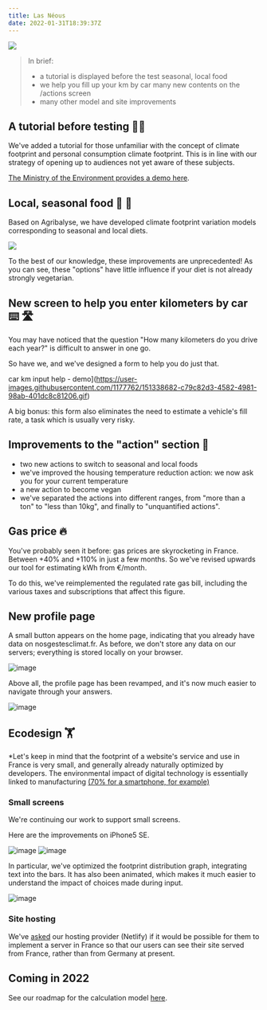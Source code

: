 ```yaml
---
title: Las Néous
date: 2022-01-31T18:39:37Z
---
```


![](https://upload.wikimedia.org/wikipedia/commons/thumb/a/a8/Glacier_de_Las_Néous_8_août_1905.png/547px-Glacier_de_Las_Néous_8_août_1905.png)

> In brief:
> - a tutorial is displayed before the test
> seasonal, local food
> - we help you fill up your km by car
> many new contents on the /actions screen
> - many other model and site improvements

## A tutorial before testing 🧑‍🏫

We've added a tutorial for those unfamiliar with the concept of climate footprint and personal consumption climate footprint. This is in line with our strategy of opening up to audiences not yet aware of these subjects.

<a href="https://twitter.com/i/status/1488059482647236608">The Ministry of the Environment provides a demo here</a>. 

## Local, seasonal food 🌻 🚛

Based on Agribalyse, we have developed climate footprint variation models corresponding to seasonal and local diets. 

![](https://user-images.githubusercontent.com/1177762/140048614-299fc659-6c87-441c-ab91-4b79e7c44b11.gif)

To the best of our knowledge, these improvements are unprecedented! As you can see, these "options" have little influence if your diet is not already strongly vegetarian. 

## New screen to help you enter kilometers by car ⌨️ 🛣️

You may have noticed that the question "How many kilometers do you drive each year?" is difficult to answer in one go. 

So have we, and we've designed a form to help you do just that. 

car km input help - demo](https://user-images.githubusercontent.com/1177762/151338682-c79c82d3-4582-4981-98ab-401dc8c81206.gif)

A big bonus: this form also eliminates the need to estimate a vehicle's fill rate, a task which is usually very risky. 

## Improvements to the "action" section 🎯

- two new actions to switch to seasonal and local foods
- we've improved the housing temperature reduction action: we now ask you for your current temperature
- a new action to become vegan
- we've separated the actions into different ranges, from "more than a ton" to "less than 10kg", and finally to "unquantified actions". 

## Gas price 🔥

You've probably seen it before: gas prices are skyrocketing in France. Between +40% and +110% in just a few months. So we've revised upwards our tool for estimating kWh from €/month. 

To do this, we've reimplemented the regulated rate gas bill, including the various taxes and subscriptions that affect this figure.

## New profile page

A small button appears on the home page, indicating that you already have data on nosgestesclimat.fr. As before, we don't store any data on our servers; everything is stored locally on your browser. 

![image](https://user-images.githubusercontent.com/1177762/151852468-1e9d0cf1-a19e-4540-8c9a-2bf9beb0c6da.png)

Above all, the profile page has been revamped, and it's now much easier to navigate through your answers. 

![image](https://user-images.githubusercontent.com/1177762/151852657-f06c1d34-fc05-4c4a-8d23-8304cacfc4ea.png)


## Ecodesign 🏋️

*Let's keep in mind that the footprint of a website's service and use in France is very small, and generally already naturally optimized by developers. The environmental impact of digital technology is essentially linked to manufacturing <a href="https://librairie.ademe.fr/cadic/5311/infographie-preferer-smartphone-reconditionne.pdf?modal=false">(70% for a smartphone, for example)</a>

### Small screens 

We're continuing our work to support small screens. 

Here are the improvements on iPhone5 SE. 

![image](https://user-images.githubusercontent.com/1177762/144875622-2991b5a6-69c9-4c04-9422-48c727cc81af.png)
![image](https://user-images.githubusercontent.com/1177762/144875673-c96e2098-22bb-4e71-b993-3c121fd008a6.png)

In particular, we've optimized the footprint distribution graph, integrating text into the bars. It has also been animated, which makes it much easier to understand the impact of choices made during input. 

![image](https://user-images.githubusercontent.com/1177762/151852263-5fb7fe31-e13e-4ce5-96a8-4794d19f5ce7.png)


### Site hosting

We've <a href="https://answers.netlify.com/t/low-carbon-european-cdn/48784">asked</a> our hosting provider (Netlify) if it would be possible for them to implement a server in France so that our users can see their site served from France, rather than from Germany at present. 

## Coming in 2022

See our roadmap for the calculation model <a href="https://github.com/incubateur-ademe/nosgestesclimat/projects/1">here</a>. 



